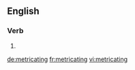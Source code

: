 ==English==

===Verb===
{{head|en|present participle}}

# {{present participle of|metricate|lang=en|nocat=1}}

[[de:metricating]]
[[fr:metricating]]
[[vi:metricating]]